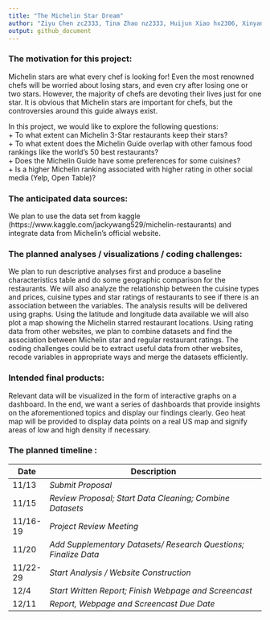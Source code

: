```yaml
---
title: "The Michelin Star Dream"
author: "Ziyu Chen zc2333, Tina Zhao nz2333, Huijun Xiao hx2306, Xinyan Zhou xz2981"
output: github_document
---
```

### The motivation for this project:   
Michelin stars are what every chef is looking for! Even the most renowned chefs will be worried about losing stars, and even cry after losing one or two stars. However, the majority of chefs are devoting their lives just for one star. It is obvious that Michelin stars are important for chefs, but the controversies around this guide always exist.    

In this project, we would like to explore the following questions:    
+ To what extent can Michelin 3-Star restaurants keep their stars?    
+ To what extent does the Michelin Guide overlap with other famous food rankings like the world’s 50 best restaurants?    
+ Does the Michelin Guide have some preferences for some cuisines?     
+ Is a higher Michelin ranking associated with higher rating in other social media (Yelp, Open Table)?    
    
### The anticipated data sources:    
We plan to use the data set from kaggle (https://www.kaggle.com/jackywang529/michelin-restaurants) and integrate data from Michelin's official website.       
    
### The planned analyses / visualizations / coding challenges:  
We plan to run descriptive analyses first and produce a baseline characteristics table and do some geographic comparison for the restaurants. We will also analyze the relationship between the cuisine types and prices, cuisine types and star ratings of restaurants to see if there is an association between the variables. The analysis results will be delivered using graphs. Using the latitude and longitude data available we will also plot a map showing the Michelin starred restaurant locations. Using rating data from other websites, we plan to combine datasets and find the association between Michelin star and regular restaurant ratings. The coding challenges could be to extract useful data from other websites, recode variables in appropriate ways and merge the datasets efficiently.   
    
### Intended final products:       
Relevant data will be visualized in the form of interactive graphs on a dashboard. In the end, we want a series of dashboards that provide insights on the aforementioned topics and display our findings clearly. Geo heat map will be provided to display data points on a real US map and signify areas of low and high density if necessary.     
      
### The planned timeline :    
| Date     | Description                                                     |
|----------|-----------------------------------------------------------------|
| 11/13    | _Submit Proposal_                                               |
| 11/15    | _Review Proposal; Start Data Cleaning; Combine Datasets_        |
| 11/16-19 | _Project Review Meeting_                                        |
| 11/20    | _Add Supplementary Datasets/ Research Questions; Finalize Data_ |
| 11/22-29 | _Start Analysis / Website Construction_                         |
| 12/4     | _Start Written Report; Finish Webpage and Screencast_           |
| 12/11    | _Report, Webpage and Screencast Due Date_                       |    
